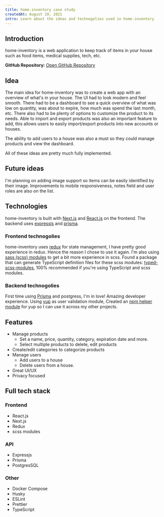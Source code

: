 ```yaml
---
title: home-inventory case study
createdAt: August 19, 2021
intro: Learn about the ideas and technogolies used in home-inventory
---
```


## Introduction

home-inventory is a web application to keep track of items in your house such as food items, medical supplies, tech, etc.

**GitHub Repository:** [Open GitHub Repository](https://github.com/dev-caspertheghost/home-inventory)

## Idea

The main idea for home-inventory was to create a web app with an overview of what's in your house.
The UI had to look modern and feel smooth. There had to be a dashboard to see a quick overview of what was low on quantity,
was about to expire, how much was spend the last month, etc.
There also had to be plenty of options to customize the product to its needs.
Able to import and export products was also an important feature to add, this allows users to easily import/export products into new accounts or houses.

The ability to add users to a house was also a must so they could manage products and view the dashboard.

All of these ideas are pretty much fully implemented.

## Future ideas

I'm planning on adding image support so items can be easily identified by their image.
Improvements to mobile responsiveness, notes field and user roles are also on the list.

## Technologies

home-inventory is built with [Next.js](https://nextjs.org) and [React.js](https://reactjs.org) on the frontend. The backend uses [expressjs](https://expressjs.com) and [prisma](https://prisma.io).

### Frontend technogolies

home-inventory uses [redux](https://redux.js.org/) for state management, I have pretty good experience in redux.
Hence the reason I chose to use it again.
I'm also using [sass (scss) modules](https://nextjs.org/docs/basic-features/built-in-css-support) to get a bit more experience in scss.
Found a package that can generate TypeScript definition files for these scss modules: [typed-scss-modules](https://github.com/skovy/typed-scss-modules),
100% recommended if you're using TypeScript and scss modules.

### Backend technogolies

First time using [Prisma](https://prisma.io) and postgress, I'm in love! Amazing developer experience.
Using [yup](https://npm.im/yup) as user validation module,
Created an [npm helper module](https://npm.im/@casper124578/utils) for yup so I can use it across my other projects.

## Features

- Manage products
  - Set a name, price, quantity, category, expiration date and more.
  - Select multiple products to delete, edit products
- Create/edit categories to categorize products
- Manage users
  - Add users to a house
  - Delete users from a house.
- Great UI/UX
- Privacy focused

## Full tech stack

### Frontend

- React.js
- Next.js
- Redux
- scss modules

### API

- Expressjs
- Prisma
- PostgresSQL

### Other

- Docker Compose
- Husky
- ESLint
- Prettier
- TypeScript
